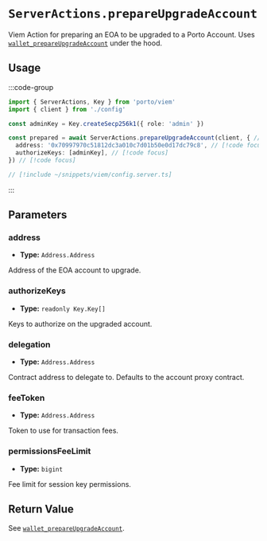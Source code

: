 # `ServerActions.prepareUpgradeAccount`

Viem Action for preparing an EOA to be upgraded to a Porto Account. Uses [`wallet_prepareUpgradeAccount`](/sdk/rpc/wallet_prepareUpgradeAccount) under the hood.

## Usage

:::code-group

```ts twoslash [example.ts]
import { ServerActions, Key } from 'porto/viem'
import { client } from './config'

const adminKey = Key.createSecp256k1({ role: 'admin' })

const prepared = await ServerActions.prepareUpgradeAccount(client, { // [!code focus]
  address: '0x70997970c51812dc3a010c7d01b50e0d17dc79c8', // [!code focus]
  authorizeKeys: [adminKey], // [!code focus]
}) // [!code focus]
```

```ts twoslash [config.ts] filename="config.ts"
// [!include ~/snippets/viem/config.server.ts]
```

:::

## Parameters

### address

- **Type:** `Address.Address`

Address of the EOA account to upgrade.

### authorizeKeys

- **Type:** `readonly Key.Key[]`

Keys to authorize on the upgraded account.

### delegation

- **Type:** `Address.Address`

Contract address to delegate to. Defaults to the account proxy contract.

### feeToken

- **Type:** `Address.Address`

Token to use for transaction fees.

### permissionsFeeLimit

- **Type:** `bigint`

Fee limit for session key permissions.

## Return Value

See [`wallet_prepareUpgradeAccount`](/rpc-server/wallet_prepareUpgradeAccount#response).
